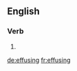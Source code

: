 
==English==

===Verb===
{{head|en}}

# {{present participle of|effuse|lang=en}}

[[de:effusing]]
[[fr:effusing]]